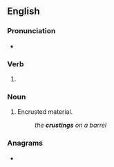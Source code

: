 ==English==

===Pronunciation===
* {{IPA|en|/ˈkɹʌstɪŋ/}}

===Verb===
{{head|en|verb form}}

# {{present participle of|en|crust|nocat=1}}

===Noun===
{{en-noun}}

# Encrusted material.
#: ''the '''crustings''' on a barrel''

===Anagrams===
* {{anagrams|en|a=cginrstu|curtings}}